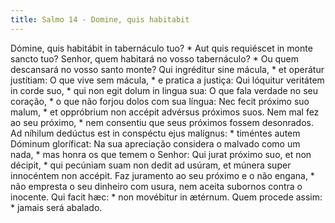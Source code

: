 ```yaml
---
title: Salmo 14 - Domine, quis habitabit
---
```


<div class="grid grid-cols-2 gap-5">
  <span class="col-6 dropcaps text-justify">
    Dómine, quis habitábit in tabernáculo tuo? * Aut quis requiéscet in monte
    sancto tuo?
  </span>
  <span class="col-6 dropcaps text-justify">
    Senhor, quem habitará no vosso tabernáculo? * Ou quem descansará no vosso
    santo monte?
  </span>
  <span class="col-6 text-justify">
    Qui ingréditur sine mácula, * et operátur justítiam:
  </span>
  <span class="col-6 text-justify">
    O que vive sem mácula, * e pratica a justiça:
  </span>
  <span class="col-6 text-justify">
    Qui lóquitur veritátem in corde suo, * qui non egit dolum in lingua sua:
  </span>
  <span class="col-6 text-justify">
    O que fala verdade no seu coração, * o que não forjou dolos com sua língua:
  </span>
  <span class="col-6 text-justify">
    Nec fecit próximo suo malum, * et oppróbrium non accépit advérsus próximos
    suos.
  </span>
  <span class="col-6 text-justify">
    Nem mal fez ao seu próximo, * nem consentiu que seus próximos fossem
    desonrados.
  </span>
  <span class="col-6 text-justify">
    Ad níhilum dedúctus est in conspéctu ejus malígnus: * timéntes autem Dóminum
    gloríficat:
  </span>
  <span class="col-6 text-justify">
    Na sua apreciação considera o malvado como um nada, * mas honra os que temem
    o Senhor:
  </span>
  <span class="col-6 text-justify">
    Qui jurat próximo suo, et non décipit, * qui pecúniam suam non dedit ad
    usúram, et múnera super innocéntem non accépit.
  </span>
  <span class="col-6 text-justify">
    Faz juramento ao seu próximo e o não engana, * não empresta o seu dinheiro
    com usura, nem aceita subornos contra o inocente.
  </span>
  <span class="col-6 text-justify">
    Qui facit hæc: * non movébitur in ætérnum.
  </span>
  <span class="col-6 text-justify">
    Quem procede assim: * jamais será abalado.
  </span>
</div>
